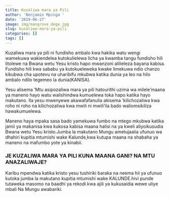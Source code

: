 ```yaml
---
title: Kuzaliwa mara ya Pili
author: 'Benjamin Mpinga '
date: '2019-06-27'
image: img/mangrove_dege.jpg
slug: kuzaliwa-mara-ya-pili
categories: []
tags: []
---
```


Kuzaliwa mara ya pili ni fundisho ambalo kwa hakika watu wengi wamekuwa wakiendelea kutokulielewa licha ya kwamba tangu fundisho hili litolewe na Bwana wetu Yesu kristo hapo mwanzoni alilieleza bayana kabisa. Fundisho hili kwa sababu ya kutokueleweka kwake limekuwa ndio chanzo kikubwa cha upotevu na uharibifu mkubwa katika dunia ya leo na hilo ambalo ndilo tegemeo la dunia(KANISA).

Yesu alisema 'Mtu asipozaliwa mara ya pili hatourithi uzima wa milele'maana ya maneno hayo watu walishindwa kumuelewa toka hapo katika hayo makutano. Ila yesu mwenyewe akawafafanulia akisema 'kilichozaliwa kwa roho ni roho na kilichozaliwa kwa mwili ni mwili'ila bado waliomsikiliza hawakumuelewa.

Maneno haya mpaka sasa bado yamekuwa fumbo na mtego mkubwa katika jamii ya makanisa kwa kukosa kabisa maana halisi na ya kweli aliyoikusudia Bwana wetu Yesu kristo.Jumba la makutano Mungu ametujaalia ufunuo wa dhahiri kupitia mtumishi wake Kalunde,kwa kutupa maana na shabaha ya maneno na mafumbo yote ya kinabii.

### JE KUZALIWA MARA YA PILI KUNA MAANA GANI? NA MTU ANAZALIWAJE?
Karibu mpendwa katika kristo yesu tushiriki baraka na neema hii ya ufunuo kutoka jumba la makutano kupitia mtumishi wake KALUNDE.hivi punde tutaweka masomo na baadhi ya rekodi kwa ajili ya kukusaidia wewe uliye mbali  Na Mungu awabariki.

